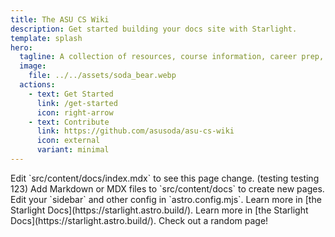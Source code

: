 ```yaml
---
title: The ASU CS Wiki
description: Get started building your docs site with Starlight.
template: splash
hero:
  tagline: A collection of resources, course information, career prep, and more for ASU CS students! Brought to you by <a href="https://thesoda.io/">SoDA</a> 🥤
  image:
    file: ../../assets/soda_bear.webp
  actions:
    - text: Get Started
      link: /get-started
      icon: right-arrow
    - text: Contribute
      link: https://github.com/asusoda/asu-cs-wiki
      icon: external
      variant: minimal
---
```



<CardGrid stagger>
  <Card title="Courses Explorer" icon="pencil">
    Edit `src/content/docs/index.mdx` to see this page change. (testing testing
    123)
  </Card>
  <Card title="Career Resources" icon="add-document">
    Add Markdown or MDX files to `src/content/docs` to create new pages.
  </Card>
  <Card title="Clubs & Orgs" icon="information">
    Edit your `sidebar` and other config in `astro.config.mjs`.
  </Card>
  <Card title="Research Opportunities" icon="puzzle">
    Learn more in [the Starlight Docs](https://starlight.astro.build/).
  </Card>
  <Card title="Campus Resources" icon="open-book">
    Learn more in [the Starlight Docs](https://starlight.astro.build/).
  </Card>
  <Card title="Random Page" icon="random">
    Check out a random page!
  </Card>
</CardGrid>
